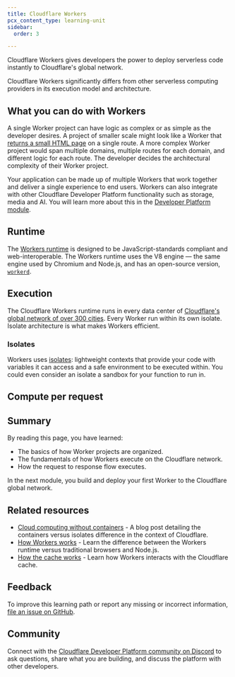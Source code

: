 ```yaml
---
title: Cloudflare Workers
pcx_content_type: learning-unit
sidebar:
  order: 3

---
```



Cloudflare Workers gives developers the power to deploy serverless code instantly to Cloudflare's global network.

Cloudflare Workers significantly differs from other serverless computing providers in its execution model and architecture.

## What you can do with Workers

A single Worker project can have logic as complex or as simple as the developer desires. A project of smaller scale might look like a Worker that [returns a small HTML page](/workers/examples/return-html/) on a single route. A more complex Worker project would span multiple domains, multiple routes for each domain, and different logic for each route. The developer decides the architectural complexity of their Worker project.

Your application can be made up of multiple Workers that work together and deliver a single experience to end users. Workers can also integrate with other Cloudflare Developer Platform functionality such as storage, media and AI. You will learn more about this in the [Developer Platform module](/learning-paths/workers/devplat/).

## Runtime

The [Workers runtime](https://blog.cloudflare.com/workerd-open-source-workers-runtime) is designed to be JavaScript-standards compliant and web-interoperable. The Workers runtime uses the V8 engine — the same engine used by Chromium and Node.js, and has an open-source version, [`workerd`](https://github.com/cloudflare/workerd).

## Execution

The Cloudflare Workers runtime runs in every data center of [Cloudflare's global network of over 300 cities](https://www.cloudflare.com/network/). Every Worker run within its own isolate. Isolate architecture is what makes Workers efficient.

### Isolates

Workers uses [isolates](/workers/reference/how-workers-works/#isolates): lightweight contexts that provide your code with variables it can access and a safe environment to be executed within. You could even consider an isolate a sandbox for your function to run in.

<Render file="isolate-description" product="workers" />

<WorkersArchitectureDiagram />

## Compute per request

<Render file="compute-per-request" product="workers" />

## Summary

By reading this page, you have learned:

* The basics of how Worker projects are organized.
* The fundamentals of how Workers execute on the Cloudflare network.
* How the request to response flow executes.

In the next module, you build and deploy your first Worker to the Cloudflare global network.

## Related resources

* [Cloud computing without containers](https://blog.cloudflare.com/cloud-computing-without-containers) - A blog post detailing the containers versus isolates difference in the context of Cloudflare.
* [How Workers works](/workers/reference/how-workers-works/) - Learn the difference between the Workers runtime versus traditional browsers and Node.js.
* [How the cache works](/workers/reference/how-the-cache-works/) - Learn how Workers interacts with the Cloudflare cache.

## Feedback

To improve this learning path or report any missing or incorrect information, [file an issue on GitHub](https://github.com/cloudflare/cloudflare-docs/issues/new/choose).

## Community

Connect with the [Cloudflare Developer Platform community on Discord](https://discord.cloudflare.com) to ask questions, share what you are building, and discuss the platform with other developers.
